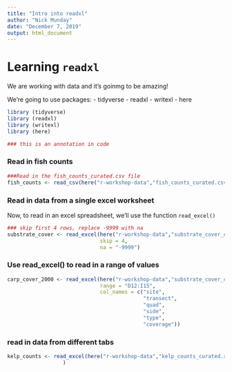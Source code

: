 ```yaml
---
title: "Intro into readxl"
author: "Nick Munday"
date: "December 7, 2019"
output: html_document
---
```


# Learning `readxl`

We are working with data and it's goinmg to be amazing!

We're going to use packages:
- tidyverse
- readxl
- writexl
- here

```r
library (tidyverse)
library (readxl)
library (writexl)
library (here)

### this is an annotation in code
```
<!-- this is to hide in non-code chunks
all html tags recognized -->

### Read in fish counts

```r
###Read in the fish_counts_curated.csv file
fish_counts <- read_csv(here("r-workshop-data","fish_counts_curated.csv"))
```

### Read in data from a single excel worksheet

Now, to read in an excel spreadsheet, we'll use the function `read_excel()`
``` r
### skip first 4 rows, replace -9999 with na
substrate_cover <- read_excel(here("r-workshop-data","substrate_cover_curated.xlsx"), 
                              skip = 4, 
                              na = "-9999")

```

### Use read_excel() to read in a range of values

``` r
carp_cover_2000 <- read_excel(here("r-workshop-data","substrate_cover_curated.xlsx"),
                              range = "D12:I15",
                              col_names = c("site",
                                            "transect",
                                            "quad",
                                            "side",
                                            "type",
                                            "coverage"))
```

### read in data from different tabs

``` r
kelp_counts <- read_excel(here("r-workshop-data","kelp_counts_curated.xlsx"),
                  )
```







